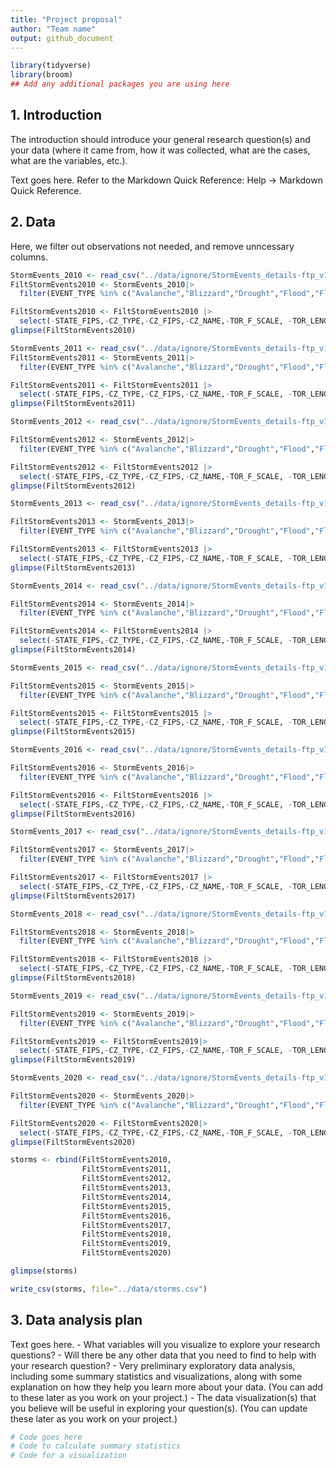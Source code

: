 ```yaml
---
title: "Project proposal"
author: "Team name"
output: github_document
---
```


```r
library(tidyverse)
library(broom)
## Add any additional packages you are using here
```

## 1. Introduction

The introduction should introduce your general research question(s) and your data (where it came from, how it was collected, what are the cases, what are the variables, etc.).

Text goes here. Refer to the Markdown Quick Reference: Help -> Markdown Quick Reference. 

## 2. Data
Here, we filter out observations not needed, and remove unncessary columns.
```r
StormEvents_2010 <- read_csv("../data/ignore/StormEvents_details-ftp_v1.0_d2010_c20250520.csv")
FiltStormEvents2010 <- StormEvents_2010|>
  filter(EVENT_TYPE %in% c("Avalanche","Blizzard","Drought","Flood","Flash Flood","Excessive Heat","Tornado","Tropical Storm","Tsunami","Wildfire"))

FiltStormEvents2010 <- FiltStormEvents2010 |>
  select(-STATE_FIPS,-CZ_TYPE,-CZ_FIPS,-CZ_NAME,-TOR_F_SCALE, -TOR_LENGTH,-TOR_WIDTH,-TOR_OTHER_WFO,-TOR_OTHER_CZ_STATE,-TOR_OTHER_CZ_FIPS,-TOR_OTHER_CZ_NAME,-BEGIN_RANGE,-BEGIN_AZIMUTH,-BEGIN_LOCATION,-END_RANGE,-END_AZIMUTH,-END_LOCATION,-EPISODE_NARRATIVE,-EVENT_NARRATIVE,-DATA_SOURCE,-WFO,-YEAR)
glimpse(FiltStormEvents2010)
```

```r
StormEvents_2011 <- read_csv("../data/ignore/StormEvents_details-ftp_v1.0_d2011_c20250520.csv")
FiltStormEvents2011 <- StormEvents_2011|>
  filter(EVENT_TYPE %in% c("Avalanche","Blizzard","Drought","Flood","Flash Flood","Excessive Heat","Tornado","Tropical Storm","Tsunami","Wildfire"))

FiltStormEvents2011 <- FiltStormEvents2011 |>
  select(-STATE_FIPS,-CZ_TYPE,-CZ_FIPS,-CZ_NAME,-TOR_F_SCALE, -TOR_LENGTH,-TOR_WIDTH,-TOR_OTHER_WFO,-TOR_OTHER_CZ_STATE,-TOR_OTHER_CZ_FIPS,-TOR_OTHER_CZ_NAME,-BEGIN_RANGE,-BEGIN_AZIMUTH,-BEGIN_LOCATION,-END_RANGE,-END_AZIMUTH,-END_LOCATION,-EPISODE_NARRATIVE,-EVENT_NARRATIVE,-DATA_SOURCE,-WFO,-YEAR)
glimpse(FiltStormEvents2011)
```

```r
StormEvents_2012 <- read_csv("../data/ignore/StormEvents_details-ftp_v1.0_d2012_c20250520.csv")

FiltStormEvents2012 <- StormEvents_2012|>
  filter(EVENT_TYPE %in% c("Avalanche","Blizzard","Drought","Flood","Flash Flood","Excessive Heat","Tornado","Tropical Storm","Tsunami","Wildfire"))

FiltStormEvents2012 <- FiltStormEvents2012 |>
  select(-STATE_FIPS,-CZ_TYPE,-CZ_FIPS,-CZ_NAME,-TOR_F_SCALE, -TOR_LENGTH,-TOR_WIDTH,-TOR_OTHER_WFO,-TOR_OTHER_CZ_STATE,-TOR_OTHER_CZ_FIPS,-TOR_OTHER_CZ_NAME,-BEGIN_RANGE,-BEGIN_AZIMUTH,-BEGIN_LOCATION,-END_RANGE,-END_AZIMUTH,-END_LOCATION,-EPISODE_NARRATIVE,-EVENT_NARRATIVE,-DATA_SOURCE,-WFO,-YEAR)
glimpse(FiltStormEvents2012)
```

```r
StormEvents_2013 <- read_csv("../data/ignore/StormEvents_details-ftp_v1.0_d2013_c20250520.csv")

FiltStormEvents2013 <- StormEvents_2013|>
  filter(EVENT_TYPE %in% c("Avalanche","Blizzard","Drought","Flood","Flash Flood","Excessive Heat","Tornado","Tropical Storm","Tsunami","Wildfire"))

FiltStormEvents2013 <- FiltStormEvents2013 |>
  select(-STATE_FIPS,-CZ_TYPE,-CZ_FIPS,-CZ_NAME,-TOR_F_SCALE, -TOR_LENGTH,-TOR_WIDTH,-TOR_OTHER_WFO,-TOR_OTHER_CZ_STATE,-TOR_OTHER_CZ_FIPS,-TOR_OTHER_CZ_NAME,-BEGIN_RANGE,-BEGIN_AZIMUTH,-BEGIN_LOCATION,-END_RANGE,-END_AZIMUTH,-END_LOCATION,-EPISODE_NARRATIVE,-EVENT_NARRATIVE,-DATA_SOURCE,-WFO,-YEAR)
glimpse(FiltStormEvents2013)
```

```r
StormEvents_2014 <- read_csv("../data/ignore/StormEvents_details-ftp_v1.0_d2014_c20250520.csv")

FiltStormEvents2014 <- StormEvents_2014|>
  filter(EVENT_TYPE %in% c("Avalanche","Blizzard","Drought","Flood","Flash Flood","Excessive Heat","Tornado","Tropical Storm","Tsunami","Wildfire"))

FiltStormEvents2014 <- FiltStormEvents2014 |>
  select(-STATE_FIPS,-CZ_TYPE,-CZ_FIPS,-CZ_NAME,-TOR_F_SCALE, -TOR_LENGTH,-TOR_WIDTH,-TOR_OTHER_WFO,-TOR_OTHER_CZ_STATE,-TOR_OTHER_CZ_FIPS,-TOR_OTHER_CZ_NAME,-BEGIN_RANGE,-BEGIN_AZIMUTH,-BEGIN_LOCATION,-END_RANGE,-END_AZIMUTH,-END_LOCATION,-EPISODE_NARRATIVE,-EVENT_NARRATIVE,-DATA_SOURCE,-WFO,-YEAR)
glimpse(FiltStormEvents2014)
```

```r
StormEvents_2015 <- read_csv("../data/ignore/StormEvents_details-ftp_v1.0_d2015_c20250818.csv")

FiltStormEvents2015 <- StormEvents_2015|>
  filter(EVENT_TYPE %in% c("Avalanche","Blizzard","Drought","Flood","Flash Flood","Excessive Heat","Tornado","Tropical Storm","Tsunami","Wildfire"))

FiltStormEvents2015 <- FiltStormEvents2015 |>
  select(-STATE_FIPS,-CZ_TYPE,-CZ_FIPS,-CZ_NAME,-TOR_F_SCALE, -TOR_LENGTH,-TOR_WIDTH,-TOR_OTHER_WFO,-TOR_OTHER_CZ_STATE,-TOR_OTHER_CZ_FIPS,-TOR_OTHER_CZ_NAME,-BEGIN_RANGE,-BEGIN_AZIMUTH,-BEGIN_LOCATION,-END_RANGE,-END_AZIMUTH,-END_LOCATION,-EPISODE_NARRATIVE,-EVENT_NARRATIVE,-DATA_SOURCE,-WFO,-YEAR)
glimpse(FiltStormEvents2015)
```

```r
StormEvents_2016 <- read_csv("../data/ignore/StormEvents_details-ftp_v1.0_d2016_c20250818.csv")

FiltStormEvents2016 <- StormEvents_2016|>
  filter(EVENT_TYPE %in% c("Avalanche","Blizzard","Drought","Flood","Flash Flood","Excessive Heat","Tornado","Tropical Storm","Tsunami","Wildfire"))

FiltStormEvents2016 <- FiltStormEvents2016 |>
  select(-STATE_FIPS,-CZ_TYPE,-CZ_FIPS,-CZ_NAME,-TOR_F_SCALE, -TOR_LENGTH,-TOR_WIDTH,-TOR_OTHER_WFO,-TOR_OTHER_CZ_STATE,-TOR_OTHER_CZ_FIPS,-TOR_OTHER_CZ_NAME,-BEGIN_RANGE,-BEGIN_AZIMUTH,-BEGIN_LOCATION,-END_RANGE,-END_AZIMUTH,-END_LOCATION,-EPISODE_NARRATIVE,-EVENT_NARRATIVE,-DATA_SOURCE,-WFO,-YEAR)
glimpse(FiltStormEvents2016)
```

```r
StormEvents_2017 <- read_csv("../data/ignore/StormEvents_details-ftp_v1.0_d2017_c20250520.csv")

FiltStormEvents2017 <- StormEvents_2017|>
  filter(EVENT_TYPE %in% c("Avalanche","Blizzard","Drought","Flood","Flash Flood","Excessive Heat","Tornado","Tropical Storm","Tsunami","Wildfire"))

FiltStormEvents2017 <- FiltStormEvents2017 |>
  select(-STATE_FIPS,-CZ_TYPE,-CZ_FIPS,-CZ_NAME,-TOR_F_SCALE, -TOR_LENGTH,-TOR_WIDTH,-TOR_OTHER_WFO,-TOR_OTHER_CZ_STATE,-TOR_OTHER_CZ_FIPS,-TOR_OTHER_CZ_NAME,-BEGIN_RANGE,-BEGIN_AZIMUTH,-BEGIN_LOCATION,-END_RANGE,-END_AZIMUTH,-END_LOCATION,-EPISODE_NARRATIVE,-EVENT_NARRATIVE,-DATA_SOURCE,-WFO,-YEAR)
glimpse(FiltStormEvents2017)
```

```r
StormEvents_2018 <- read_csv("../data/ignore/StormEvents_details-ftp_v1.0_d2018_c20250520.csv")

FiltStormEvents2018 <- StormEvents_2018|>
  filter(EVENT_TYPE %in% c("Avalanche","Blizzard","Drought","Flood","Flash Flood","Excessive Heat","Tornado","Tropical Storm","Tsunami","Wildfire"))

FiltStormEvents2018 <- FiltStormEvents2018 |>
  select(-STATE_FIPS,-CZ_TYPE,-CZ_FIPS,-CZ_NAME,-TOR_F_SCALE, -TOR_LENGTH,-TOR_WIDTH,-TOR_OTHER_WFO,-TOR_OTHER_CZ_STATE,-TOR_OTHER_CZ_FIPS,-TOR_OTHER_CZ_NAME,-BEGIN_RANGE,-BEGIN_AZIMUTH,-BEGIN_LOCATION,-END_RANGE,-END_AZIMUTH,-END_LOCATION,-EPISODE_NARRATIVE,-EVENT_NARRATIVE,-DATA_SOURCE,-WFO,-YEAR)
glimpse(FiltStormEvents2018)
```

```r
StormEvents_2019 <- read_csv("../data/ignore/StormEvents_details-ftp_v1.0_d2019_c20250520.csv")

FiltStormEvents2019 <- StormEvents_2019|>
  filter(EVENT_TYPE %in% c("Avalanche","Blizzard","Drought","Flood","Flash Flood","Excessive Heat","Tornado","Tropical Storm","Tsunami","Wildfire"))

FiltStormEvents2019 <- FiltStormEvents2019|>
  select(-STATE_FIPS,-CZ_TYPE,-CZ_FIPS,-CZ_NAME,-TOR_F_SCALE, -TOR_LENGTH,-TOR_WIDTH,-TOR_OTHER_WFO,-TOR_OTHER_CZ_STATE,-TOR_OTHER_CZ_FIPS,-TOR_OTHER_CZ_NAME,-BEGIN_RANGE,-BEGIN_AZIMUTH,-BEGIN_LOCATION,-END_RANGE,-END_AZIMUTH,-END_LOCATION,-EPISODE_NARRATIVE,-EVENT_NARRATIVE,-DATA_SOURCE,-WFO,-YEAR)
glimpse(FiltStormEvents2019)
```

```r
StormEvents_2020 <- read_csv("../data/ignore/StormEvents_details-ftp_v1.0_d2020_c20250702.csv")

FiltStormEvents2020 <- StormEvents_2020|>
  filter(EVENT_TYPE %in% c("Avalanche","Blizzard","Drought","Flood","Flash Flood","Excessive Heat","Tornado","Tropical Storm","Tsunami","Wildfire"))

FiltStormEvents2020 <- FiltStormEvents2020|>
  select(-STATE_FIPS,-CZ_TYPE,-CZ_FIPS,-CZ_NAME,-TOR_F_SCALE, -TOR_LENGTH,-TOR_WIDTH,-TOR_OTHER_WFO,-TOR_OTHER_CZ_STATE,-TOR_OTHER_CZ_FIPS,-TOR_OTHER_CZ_NAME,-BEGIN_RANGE,-BEGIN_AZIMUTH,-BEGIN_LOCATION,-END_RANGE,-END_AZIMUTH,-END_LOCATION,-EPISODE_NARRATIVE,-EVENT_NARRATIVE,-DATA_SOURCE,-WFO,-YEAR)
glimpse(FiltStormEvents2020)
```

```r
storms <- rbind(FiltStormEvents2010,
                FiltStormEvents2011,
                FiltStormEvents2012,
                FiltStormEvents2013,
                FiltStormEvents2014,
                FiltStormEvents2015,
                FiltStormEvents2016,
                FiltStormEvents2017,
                FiltStormEvents2018,
                FiltStormEvents2019,
                FiltStormEvents2020)

glimpse(storms)

write_csv(storms, file="../data/storms.csv")
```


## 3. Data analysis plan

Text goes here.
- What variables will you visualize to explore your research questions?
- Will there be any other data that you need to find to help with your research question?
- Very preliminary exploratory data analysis, including some summary statistics and visualizations, along with some explanation on how they help you learn more about your data. (You can add to these later as you work on your project.)
- The data visualization(s) that you believe will be useful in exploring your question(s). (You can update these later as you work on your project.)


```r
# Code goes here
# Code to calculate summary statistics
# Code for a visualization
```
